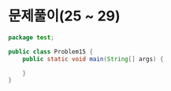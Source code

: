 # 문제풀이(25 ~ 29)

```java filename="Problem15.java" showLineNumbers copy
package test;

public class Problem15 {
	public static void main(String[] args) {

	}
}
```